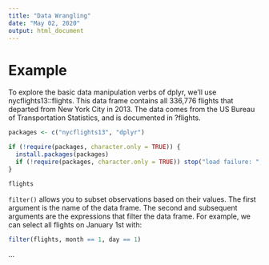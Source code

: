 ```yaml
---
title: "Data Wrangling"
date: "May 02, 2020"
output: html_document
---
```



# Example

To explore the basic data manipulation verbs of dplyr, we’ll use nycflights13::flights. This data frame contains all 336,776 flights that departed from New York City in 2013. The data comes from the US Bureau of Transportation Statistics, and is documented in ?flights.

```r
packages <- c("nycflights13", "dplyr")

if (!require(packages, character.only = TRUE)) {
  install.packages(packages)
  if (!require(packages, character.only = TRUE)) stop("load failure: ", packages)
}

flights
```

`filter()` allows you to subset observations based on their values. The first argument is the name of the data frame. The second and subsequent arguments are the expressions that filter the data frame. For example, we can select all flights on January 1st with:

```r
filter(flights, month == 1, day == 1)
```

...